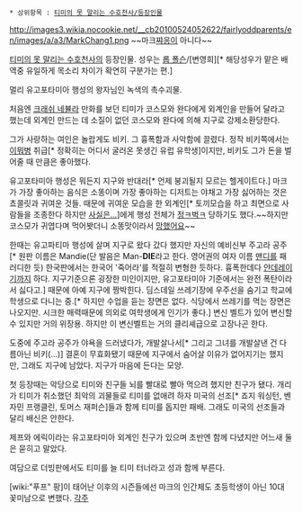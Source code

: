  * 상위항목 : [[티미의 못 말리는 수호천사/등장인물]]

http://images3.wikia.nocookie.net/__cb20100524052622/fairlyoddparents/en/images/a/a3/MarkChang1.png
~~마크[[쨔응]]이 아니다~~

[[티미의 못 말리는 수호천사]]의 등장인물. 성우는 [[롭 폴슨]]/[변영희][* 해당성우가 맡은 배역중 유일하게 목소리 차이가 확연히 구분가는 편.]

멀리 유고포타미아 행성의 왕자님인 녹색의 촉수괴물. 

처음엔 [[크래쉬 네뷸라]] 만화를 보던 티미가 코스모와 완다에게 외계인을 만들어 달라고 했는데 외계인 만드는 데 소질이 없던 코스모와 완다에 의해 지구로 강제소환당한다.

그가 사랑하는 여인은 놀랍게도 비키. 그 흉폭함과 사악함에 끌렸다. 정작 비키쪽에서는 [[이뭐병]] 취급[* 정확히는 어디서 굴러온 못생긴 유럽 유학생]이지만, 비키도 그가 돈을 벌어줄 때 만큼은 좋아했다. 

유고포타미아 행성은 뭐든지 지구와 반대라[* 언제 붕괴될지 모르는 헬게이트다.] 마크가 가장 좋아하는 음식은 소똥이며 가장 좋아하는 디저트는 야채고 가장 싫어하는 것은 쵸콜릿과 귀여운 것들. 때문에 귀여운 모습을 한 외계인[* 토끼모습을 하고 최면으로 사람들을 조종한다 하지만 [[하라구로|사실은...]]]에게 행성 전체가 [[정ㅋ벅ㅋ]] 당하기도 했다.~~하지만 코스모가 귀엽다며 먹어봣더니 소똥맛이라서 [[망했어요]]~~

한때는 유고파티마 행성에 살며 지구로 왔다 갔다 했지만 자신의 예비신부 주고라 공주[* 원판 이름은 Mandie(단 발음은 Man-'''DIE'''라고 한다. 영어권의 여자 이름 [[맨디]]를 패러디한 듯) 한국판에서는 한국어 '죽어라'를 적절히 변형한 듯하다. 흉폭한데다 [[얀데레]]이기까지 하다. 지구기준으론 굉장한 미인이지만, 유고포타미아 기준에서는 완전 폭탄이라서 싫다고.] 때문에 아예 지구에 짱박힌다. 딤스데일 쓰레기장에 우주선을 숨기고 학교에 학생으로 다니는 중.[* 하지만 수업을 듣는 장면은 없다. 식당에서 쓰레기를 먹는 장면은 나오지만. 시크한 매력때문에 의외로 여학생에게 인기가 좋다.] 변신 벨트가 있어 변신할 수 있지만 거의 위장용. 하지만 이 변신벨트는 거의 클리셰급으로 고장나곤 한다. 

도중에 주고라 공주가 야욕을 드러냈다가, 개발살나서[* 그리고 그녀를 개발살낸 건 다름아닌 비키(...)] 결혼이 무효화됐기 때문에 지구에서 숨어살 이유가 없어지기는 했지만, 그래도 지구에 남았다. 지구가 마음에 든다는 모양.

첫 등장때는 악당으로 티미와 친구들 뇌를 빨대로 빨아 먹으려 했지만 친구가 됐다. 개리가 티미가 취소했던 최악의 괴물들로 티미를 없애려 하자 미국의 선조[* 죠지 워싱턴, 벤자민 프랭클린, 토머스 재퍼슨]들과 함께 티미를 돕지만 패배. 그래도 미국의 선조들과 달리 배신은 안한다.

제프와 에릭이라는 유고포타미아 외계인 친구가 있으며 초반엔 함께 다녔지만 어느새 둘은 묻히고 말았다.

여담으로 더빙판에서도 티미를 늘 티미 터너라고 성과 함께 부른다. 

[wiki:"푸프" 팡]이 태어난 이후의 시즌들에선 마크의 인간체도 초등학생이 아닌 10대 꽃미남으로 변했다.
[[각주]]
